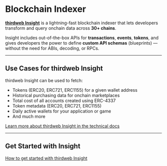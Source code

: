 # Blockchain Indexer

[**thirdweb Insight**](https://thirdweb.com/insight) is a lightning-fast blockchain indexer that lets developers transform and query onchain data across **30+ chains**.  

Insight includes out-of-the-box APIs for **transactions**, **events**, **tokens**, and gives developers the power to define **custom API schemas** (blueprints) — without the need for ABIs, decoding, or RPCs.

---

## Use Cases for thirdweb Insight

thirdweb Insight can be used to fetch:

- Tokens (ERC20, ERC721, ERC1155) for a given wallet address  
- Historical purchasing data for onchain marketplaces  
- Total cost of all accounts created using ERC-4337  
- Token metadata (ERC20, ERC721, ERC1155)  
- Daily active wallets for your application or game  
- And much more  

[Learn more about thirdweb Insight in the technical docs](https://portal.thirdweb.com/insight)

---

## Get Started with Insight

[How to get started with thirdweb Insight](https://portal.thirdweb.com/insight/get-started)

